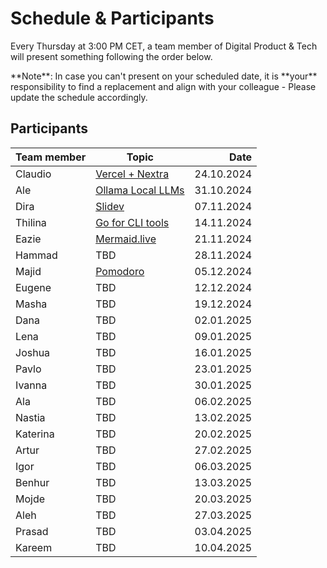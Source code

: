 
# Schedule & Participants

Every Thursday at 3:00 PM CET, a team member of Digital Product & Tech will present something following the order below.

<Callout type="info" emoji="ℹ️">
  **Note**: In case you can't present on your scheduled date, it is **your**
  responsibility to find a replacement and align with your colleague - Please
  update the schedule accordingly.
</Callout>

## Participants

| Team member | Topic                                                 |       Date |
|-------------|-------------------------------------------------------|-----------:|
| Claudio     | [Vercel + Nextra](presentations/241024-vercel-nextra) | 24.10.2024 |
| Ale         | [Ollama Local LLMs](presentations/241031-ollama)      | 31.10.2024 |
| Dira        | [Slidev](presentations/241107-slidev)                 | 07.11.2024 |
| Thilina     | [Go for CLI tools](presentations/241114-go-for-cli)   | 14.11.2024 |
| Eazie       | [Mermaid.live](presentations/241121-mermaid-live)     | 21.11.2024 |
| Hammad      | TBD                                                   | 28.11.2024 |
| Majid       | [Pomodoro](presentations/241205-pomodoro)             | 05.12.2024 |
| Eugene      | TBD                                                   | 12.12.2024 |
| Masha       | TBD                                                   | 19.12.2024 |
| Dana        | TBD                                                   | 02.01.2025 |
| Lena        | TBD                                                   | 09.01.2025 |
| Joshua      | TBD                                                   | 16.01.2025 |
| Pavlo       | TBD                                                   | 23.01.2025 |
| Ivanna      | TBD                                                   | 30.01.2025 |
| Ala         | TBD                                                   | 06.02.2025 |
| Nastia      | TBD                                                   | 13.02.2025 |
| Katerina    | TBD                                                   | 20.02.2025 |
| Artur       | TBD                                                   | 27.02.2025 |
| Igor        | TBD                                                   | 06.03.2025 |
| Benhur      | TBD                                                   | 13.03.2025 |
| Mojde       | TBD                                                   | 20.03.2025 |
| Aleh        | TBD                                                   | 27.03.2025 |
| Prasad      | TBD                                                   | 03.04.2025 |
| Kareem      | TBD                                                   | 10.04.2025 |
